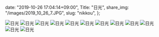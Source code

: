   date: "2019-10-26 17:04:14+09:00",
  Title: "日光",
  share_img: "/images/2019_10_26_7.JPG",
  slug: "nikkou",
};

![日光](/images/2019_10_26_1.JPG)
![日光](/images/2019_10_26_2.JPG)
![日光](/images/2019_10_26_3.JPG)
![日光](/images/2019_10_26_4.JPG)
![日光](/images/2019_10_26_5.JPG)
![日光](/images/2019_10_26_6.JPG)
![日光](/images/2019_10_26_7.JPG)
![日光](/images/2019_10_26_8.JPG)
![日光](/images/2019_10_26_9.JPG)
![日光](/images/2019_10_26_10.JPG)
![日光](/images/2019_10_26_11.JPG)
![日光](/images/2019_10_26_12.JPG)
